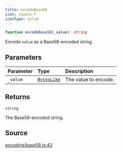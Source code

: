 ```yaml
---
title: encodeBase58
icon: square-f
iconType: solid
---
```


```ts
function encodeBase58(_value): string
```

Encode `value` as a Base58-encoded string.

## Parameters

| Parameter | Type | Description |
| :------ | :------ | :------ |
| `_value` | [`BytesLike`](/sdk/content/type-aliases/BytesLike) | The value to encode. |

## Returns

`string`

The Base58-encoded string.

## Source

[encoding/base58.ts:42](https://github.com/dominant-strategies/quais.js/blob/645041739db20c79ffe7730b79d42c9644eae500/src/encoding/base58.ts#L42)
